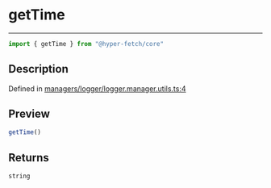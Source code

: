 

# getTime

<div class="api-docs__separator" data-reactroot="">

---

</div><div class="api-docs__import" data-reactroot="">

```ts
import { getTime } from "@hyper-fetch/core"
```

</div><div class="api-docs__section">

## Description

</div><div class="api-docs__description"><span class="api-docs__do-not-parse">



</span></div><p class="api-docs__definition">

Defined in [managers/logger/logger.manager.utils.ts:4](https://github.com/BetterTyped/hyper-fetch/blob/cc329b91/packages/core/src/managers/logger/logger.manager.utils.ts#L4)

</p><div class="api-docs__section">

## Preview

</div><div class="api-docs__preview fn">

```ts
getTime()
```

</div><div class="api-docs__section">

## Returns

</div><div class="api-docs__returns">

```ts
string
```

</div>